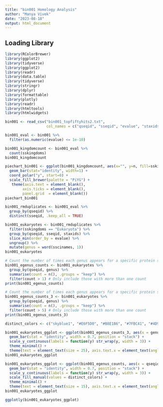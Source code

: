 ```yaml
---
title: "bin001 Homology Analysis"
author: "Manya Vivek"
date: "2023-08-18"
output: html_document
---
```


## Loading Library 
```r
library(RColorBrewer)
library(ggplot2)
library(tidyverse)
library(ggplot2)
library(readr)
library(data.table)
library(tidyverse)
library(stringr)
library(dplyr)
library(formattable)
library(plotly)
library(readr)
library(htmltools)
library(htmlwidgets)
```

```r
bin001 <- read_csv("bin001_topfiftyhits2.txt", 
                   col_names = c("qseqid", "sseqid", "evalue", "staxids", "sscinames", "sskingdoms", "stitle"))
```
```r
bin001_eval <- bin001 %>% 
  filter(as.numeric(evalue) <= 1e-10)
```

```r
bin001_kingdomcount <- bin001_eval %>% 
  count(sskingdoms)
bin001_kingdomcount
```
```r
piechart_bin001 <- ggplot(bin001_kingdomcount, aes(x="", y=n, fill=sskingdoms)) +
  geom_bar(stat="identity", width=1) +
  coord_polar("y", start=0) +
  scale_fill_brewer(palette = "PiYG") +
   theme(axis.text = element_blank(),
        axis.ticks = element_blank(),
        panel.grid  = element_blank())
piechart_bin001
```
```r
bin001_rmduplicates <- bin001_eval %>% 
  group_by(qseqid) %>% 
  distinct(sseqid, .keep_all = TRUE)
```

```r
bin001_eukaryotes <- bin001_rmduplicates %>%
  filter(sskingdoms == "Eukaryota") %>%
  group_by(qseqid, sseqid, staxids) %>%
  slice_min(order_by = evalue) %>%
  ungroup() %>% 
  mutate(genus = word(sscinames, 1))
bin001_eukaryotes
```
```r
# Count the number of times each genus appears for a specific protein sequence
bin001_egenus_counts <- bin001_eukaryotes %>%
  group_by(qseqid, genus) %>%
  summarise(count = n(), .groups = "keep") %>% 
  filter(count > 1) # Only include those with more than one count 
print(bin001_egenus_counts)
```
```r
# Count the number of times each genus appears for a specific protein sequence
bin001_egenus_counts_3 <- bin001_eukaryotes %>%
  group_by(qseqid, genus) %>%
  summarise(count = n(), .groups = "keep") %>% 
  filter(count > 5) # Only include those with more than one count 
print(bin001_egenus_counts_3)
```

```r
distinct_colors <- c("skyblue1", "#E6F5D0", "#B8E186", "#7FBC41", "#4D9221", "#276419", "#E41A1C", "#377EB8", "#4DAF4A", "#984EA3", "#FF7F00", "#FFFF33", "#A65628", "#F781BF", "#999999", "#A6CEE3", "#1F78B4", "#B2DF8A", "#33A02C", "#FB9A99", "#E31A1C", "#FDBF6F", "#FF7F00", "#CAB2D6", "#6A3D9A", "#FFFF99", "#B15928", "#FBB4AE", "#B3CDE3", "#CCEBC5", "#DECBE4", "#FED9A6", "midnightblue", "#E5D8BD", "cornflowerblue", "#8DD3C7", "royalblue", "#BEBADA", "#FB8072", "#80B1D3", "#FDB462", "#B3DE69", "darkcyan", "#D9D9D9", "#BC80BD", "#CCEBC5", "chartreuse2", "#7FC97F", "#BEAED4", "purple", "cadetblue", "#386CB0", "#F0027F", "#BF5B17", "#666666", "#8E0152", "#C51B7D", "#DE77AE", "#F1B6DA", "#FDE0EF", "lightpink", "lightgreen", "mediumpurple1", "lightgoldenrod2", "lavender", "lavenderblush1", "lightblue2", "lightcyan1", "lemonchiffon2", "lawngreen", "khaki3", "ivory2", "indianred2", "hotpink2", "honeydew2", "mistyrose1", "midnightblue", "mediumvioletred", "mediumslateblue", "mediumpurple3", "mediumorchid1", "maroon2", "maroon", "limegreen", "lightsteelblue", "lightskyblue", "lightseagreen", "lightsalmon", "lightpink2", "pink", "peachpuff", "palevioletred1", "paleturquoise", "palegreen", "orchid1", "orange1", "olivedrab1", "purple2", "plum1", "steelblue1", "royalblue1", "skyblue",  "coral1", "chartreuse2", "darkgreen", "deepskyblue", "cornflowerblue", "darkcyan", "moccasin")
```

```r
bin001_eukaryotes_ggplot <- ggplot(bin001_egenus_counts_3, aes(x = genus, y = count)) +
  geom_bar(stat = "identity", width = 0.7, position = "stack") +
  scale_y_continuous(labels = function(y) str_wrap(y, width = 3)) +
  theme_minimal() +
  theme(text = element_text(size = 25), axis.text.x = element_text(angle = 90, hjust = 1), legend.position = "bottom")
bin001_eukaryotes_ggplot
```

```r
bin001_eukaryotes_ggplot <- ggplot(bin001_egenus_counts, aes(x = qseqid, y = count, fill = genus)) +
  geom_bar(stat = "identity", width = 0.7, position = "stack") +
  scale_y_continuous(labels = function(y) str_wrap(y, width = 3)) +
  scale_fill_manual(values = distinct_colors) +
  theme_minimal() +
  theme(text = element_text(size = 15), axis.text.x = element_text(angle = 90, hjust = 1), legend.position = "bottom")
bin001_eukaryotes_ggplot
```

```r
ggplotly(bin001_eukaryotes_ggplot)
```

